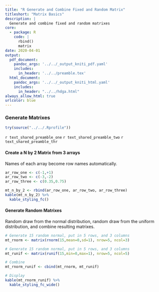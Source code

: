 ```yaml
---
title: "R Generate and Combine Fixed and Random Matrix"
titleshort: "Matrix Basics"
description: |
  Generate and combine fixed and random matrixes
core:
  - package: R
    code: |
      rbind()
      matrix
date: 2020-04-01
output:
  pdf_document:
    pandoc_args: '../../_output_kniti_pdf.yaml'
    includes:
      in_header: '../../preamble.tex'
  html_document:
    pandoc_args: '../../_output_kniti_html.yaml'
    includes:
      in_header: "../../hdga.html"
always_allow_html: true
urlcolor: blue
---
```


### Generate Matrixes

```r
try(source("../../.Rprofile"))
```

`r text_shared_preamble_one`
`r text_shared_preamble_two`
`r text_shared_preamble_thr`

#### Create a N by 2 Matrix from 3 arrays

Names of each array become row names automatically.

```r
ar_row_one <- c(-1,+1)
ar_row_two <- c(-3,-2)
ar_row_three <- c(0.35,0.75)

mt_n_by_2 <- rbind(ar_row_one, ar_row_two, ar_row_three)
kable(mt_n_by_2) %>%
  kable_styling_fc()
```

#### Generate Random Matrixes

Random draw from the normal distribution, random draw from the uniform distribution, and combine resulting matrixes.

```r
# Generate 15 random normal, put in 5 rows, and 3 columns
mt_rnorm <- matrix(rnorm(15,mean=0,sd=1), nrow=5, ncol=3)

# Generate 15 random normal, put in 5 rows, and 3 columns
mt_runif <- matrix(runif(15,min=0,max=1), nrow=5, ncol=5)

# Combine
mt_rnorm_runif <- cbind(mt_rnorm, mt_runif)

# Display
kable(mt_rnorm_runif) %>%
  kable_styling_fc_wide()
```
